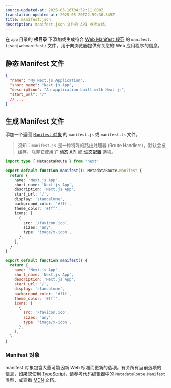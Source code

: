 ```yaml
---
source-updated-at: 2025-05-16T04:52:11.000Z
translation-updated-at: 2025-05-20T22:59:36.549Z
title: manifest.json
description: manifest.json 文件的 API 参考文档。
---
```


在 `app` 目录的 **根目录** 下添加或生成符合 [Web Manifest 规范](https://developer.mozilla.org/docs/Web/Manifest) 的 `manifest.(json|webmanifest)` 文件，用于向浏览器提供有关您的 Web 应用程序的信息。

## 静态 Manifest 文件

```json filename="app/manifest.json | app/manifest.webmanifest"
{
  "name": "My Next.js Application",
  "short_name": "Next.js App",
  "description": "An application built with Next.js",
  "start_url": "/"
  // ...
}
```

## 生成 Manifest 文件

添加一个返回 [`Manifest` 对象](#manifest-object) 的 `manifest.js` 或 `manifest.ts` 文件。

> 须知：`manifest.js` 是一种特殊的路由处理器 (Route Handlers)，默认会被缓存，除非它使用了 [动态 API](/docs/app/deep-dive/caching#dynamic-apis) 或 [动态配置](/docs/app/deep-dive/caching#segment-config-options) 选项。

```ts filename="app/manifest.ts" switcher
import type { MetadataRoute } from 'next'

export default function manifest(): MetadataRoute.Manifest {
  return {
    name: 'Next.js App',
    short_name: 'Next.js App',
    description: 'Next.js App',
    start_url: '/',
    display: 'standalone',
    background_color: '#fff',
    theme_color: '#fff',
    icons: [
      {
        src: '/favicon.ico',
        sizes: 'any',
        type: 'image/x-icon',
      },
    ],
  }
}
```

```js filename="app/manifest.js" switcher
export default function manifest() {
  return {
    name: 'Next.js App',
    short_name: 'Next.js App',
    description: 'Next.js App',
    start_url: '/',
    display: 'standalone',
    background_color: '#fff',
    theme_color: '#fff',
    icons: [
      {
        src: '/favicon.ico',
        sizes: 'any',
        type: 'image/x-icon',
      },
    ],
  }
}
```

### Manifest 对象

manifest 对象包含大量可能因新 Web 标准而更新的选项。有关所有当前选项的信息，如果您使用 [TypeScript](https://nextjs.org/docs/app/api-reference/config/typescript#ide-plugin)，请参考代码编辑器中的 `MetadataRoute.Manifest` 类型，或查看 [MDN](https://developer.mozilla.org/docs/Web/Manifest) 文档。
